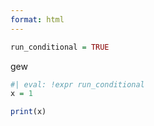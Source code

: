 ```yaml
---
format: html
---
```


```r
run_conditional = TRUE
```
gew
```r
#| eval: !expr run_conditional
x = 1
```

```r
print(x)
```
